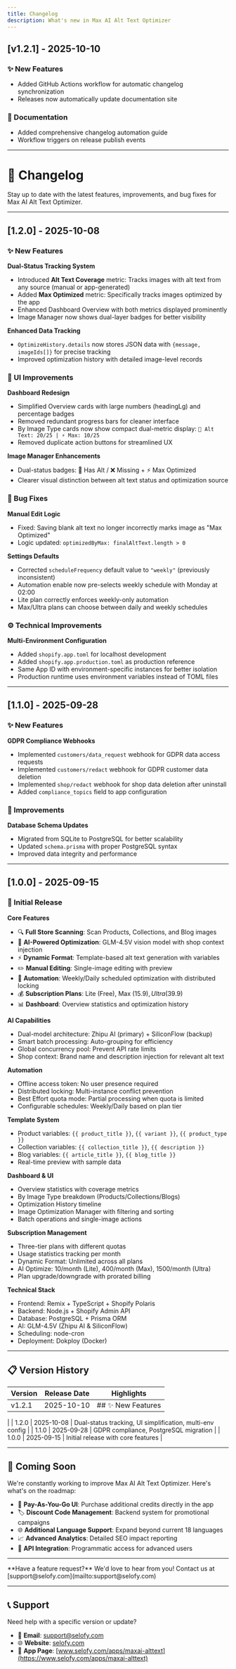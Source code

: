 ```yaml
---
title: Changelog
description: What's new in Max AI Alt Text Optimizer
---
```


## [v1.2.1] - 2025-10-10

### ✨ New Features
- Added GitHub Actions workflow for automatic changelog synchronization
- Releases now automatically update documentation site

### 📝 Documentation
- Added comprehensive changelog automation guide
- Workflow triggers on release publish events

---


# 📝 Changelog

Stay up to date with the latest features, improvements, and bug fixes for Max AI Alt Text Optimizer.

---

## [1.2.0] - 2025-10-08

### ✨ New Features

**Dual-Status Tracking System**
- Introduced **Alt Text Coverage** metric: Tracks images with alt text from any source (manual or app-generated)
- Added **Max Optimized** metric: Specifically tracks images optimized by the app
- Enhanced Dashboard Overview with both metrics displayed prominently
- Image Manager now shows dual-layer badges for better visibility

**Enhanced Data Tracking**
- `OptimizeHistory.details` now stores JSON data with `{message, imageIds[]}` for precise tracking
- Improved optimization history with detailed image-level records

### 🎨 UI Improvements

**Dashboard Redesign**
- Simplified Overview cards with large numbers (headingLg) and percentage badges
- Removed redundant progress bars for cleaner interface
- By Image Type cards now show compact dual-metric display: `📝 Alt Text: 20/25 | ⚡ Max: 10/25`
- Removed duplicate action buttons for streamlined UX

**Image Manager Enhancements**
- Dual-status badges: 📝 Has Alt / ❌ Missing + ⚡ Max Optimized
- Clearer visual distinction between alt text status and optimization source

### 🐛 Bug Fixes

**Manual Edit Logic**
- Fixed: Saving blank alt text no longer incorrectly marks image as "Max Optimized"
- Logic updated: `optimizedByMax: finalAltText.length > 0`

**Settings Defaults**
- Corrected `scheduleFrequency` default value to `"weekly"` (previously inconsistent)
- Automation enable now pre-selects weekly schedule with Monday at 02:00
- Lite plan correctly enforces weekly-only automation
- Max/Ultra plans can choose between daily and weekly schedules

### ⚙️ Technical Improvements

**Multi-Environment Configuration**
- Added `shopify.app.toml` for localhost development
- Added `shopify.app.production.toml` as production reference
- Same App ID with environment-specific instances for better isolation
- Production runtime uses environment variables instead of TOML files

---

## [1.1.0] - 2025-09-28

### ✨ New Features

**GDPR Compliance Webhooks**
- Implemented `customers/data_request` webhook for GDPR data access requests
- Implemented `customers/redact` webhook for GDPR customer data deletion
- Implemented `shop/redact` webhook for shop data deletion after uninstall
- Added `compliance_topics` field to app configuration

### 🔧 Improvements

**Database Schema Updates**
- Migrated from SQLite to PostgreSQL for better scalability
- Updated `schema.prisma` with proper PostgreSQL syntax
- Improved data integrity and performance

---

## [1.0.0] - 2025-09-15

### 🎉 Initial Release

**Core Features**
- 🔍 **Full Store Scanning**: Scan Products, Collections, and Blog images
- 🤖 **AI-Powered Optimization**: GLM-4.5V vision model with shop context injection
- ⚡ **Dynamic Format**: Template-based alt text generation with variables
- ✏️ **Manual Editing**: Single-image editing with preview
- 🔄 **Automation**: Weekly/Daily scheduled optimization with distributed locking
- 💰 **Subscription Plans**: Lite (Free), Max ($15.9), Ultra ($39.9)
- 📊 **Dashboard**: Overview statistics and optimization history

**AI Capabilities**
- Dual-model architecture: Zhipu AI (primary) + SiliconFlow (backup)
- Smart batch processing: Auto-grouping for efficiency
- Global concurrency pool: Prevent API rate limits
- Shop context: Brand name and description injection for relevant alt text

**Automation**
- Offline access token: No user presence required
- Distributed locking: Multi-instance conflict prevention
- Best Effort quota mode: Partial processing when quota is limited
- Configurable schedules: Weekly/Daily based on plan tier

**Template System**
- Product variables: `{{ product_title }}`, `{{ variant }}`, `{{ product_type }}`
- Collection variables: `{{ collection_title }}`, `{{ description }}`
- Blog variables: `{{ article_title }}`, `{{ blog_title }}`
- Real-time preview with sample data

**Dashboard & UI**
- Overview statistics with coverage metrics
- By Image Type breakdown (Products/Collections/Blogs)
- Optimization History timeline
- Image Optimization Manager with filtering and sorting
- Batch operations and single-image actions

**Subscription Management**
- Three-tier plans with different quotas
- Usage statistics tracking per month
- Dynamic Format: Unlimited across all plans
- AI Optimize: 10/month (Lite), 400/month (Max), 1500/month (Ultra)
- Plan upgrade/downgrade with prorated billing

**Technical Stack**
- Frontend: Remix + TypeScript + Shopify Polaris
- Backend: Node.js + Shopify Admin API
- Database: PostgreSQL + Prisma ORM
- AI: GLM-4.5V (Zhipu AI & SiliconFlow)
- Scheduling: node-cron
- Deployment: Dokploy (Docker)

---

## 📋 Version History

| Version | Release Date | Highlights |
|---------|--------------|------------|
| v1.2.1   | 2025-10-10  | ## ✨ New Features |
| 1.2.0   | 2025-10-08  | Dual-status tracking, UI simplification, multi-env config |
| 1.1.0   | 2025-09-28  | GDPR compliance, PostgreSQL migration |
| 1.0.0   | 2025-09-15  | Initial release with core features |

---

## 🔮 Coming Soon

We're constantly working to improve Max AI Alt Text Optimizer. Here's what's on the roadmap:

- 🎫 **Pay-As-You-Go UI**: Purchase additional credits directly in the app
- 🏷️ **Discount Code Management**: Backend system for promotional campaigns
- 🌐 **Additional Language Support**: Expand beyond current 18 languages
- 📈 **Advanced Analytics**: Detailed SEO impact reporting
- 🔗 **API Integration**: Programmatic access for advanced users

---

<Callout type="info">
**Have a feature request?** We'd love to hear from you! Contact us at [support@selofy.com](mailto:support@selofy.com)
</Callout>

---

## 📞 Support

Need help with a specific version or update?
- 📧 **Email**: [support@selofy.com](mailto:support@selofy.com)
- 🌐 **Website**: [selofy.com](https://selofy.com)
- 📱 **App Page**: [www.selofy.com/apps/maxai-alttext](https://www.selofy.com/apps/maxai-alttext)

